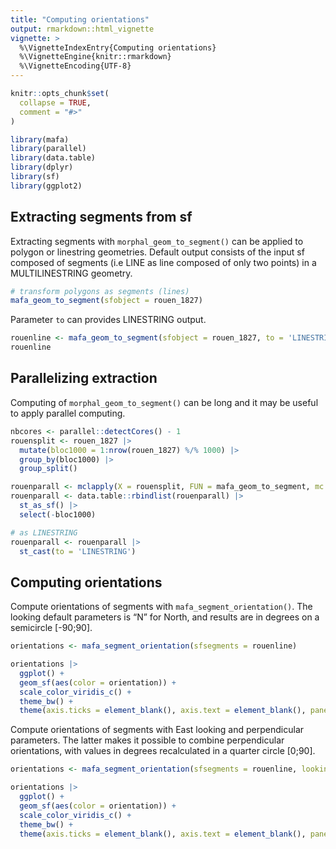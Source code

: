 ```yaml
---
title: "Computing orientations"
output: rmarkdown::html_vignette
vignette: >
  %\VignetteIndexEntry{Computing orientations}
  %\VignetteEngine{knitr::rmarkdown}
  %\VignetteEncoding{UTF-8}
---
```


```r
knitr::opts_chunk$set(
  collapse = TRUE,
  comment = "#>"
)
```

```r
library(mafa)
library(parallel)
library(data.table)
library(dplyr)
library(sf)
library(ggplot2)
```

## Extracting segments from sf
Extracting segments with `morphal_geom_to_segment()` can be applied to polygon or linestring geometries. Default output consists of the input sf composed of segments (i.e LINE as line composed of only two points) in a MULTILINESTRING geometry.
```r
# transform polygons as segments (lines)
mafa_geom_to_segment(sfobject = rouen_1827)
```

Parameter `to` can provides LINESTRING output.
```r
rouenline <- mafa_geom_to_segment(sfobject = rouen_1827, to = 'LINESTRING')
rouenline
```


## Parallelizing extraction
Computing of `morphal_geom_to_segment()` can be long and it may be useful to apply parallel computing.
```r
nbcores <- parallel::detectCores() - 1
rouensplit <- rouen_1827 |>
  mutate(bloc1000 = 1:nrow(rouen_1827) %/% 1000) |>
  group_by(bloc1000) |>
  group_split()

rouenparall <- mclapply(X = rouensplit, FUN = mafa_geom_to_segment, mc.cores = nbcores)
rouenparall <- data.table::rbindlist(rouenparall) |>
  st_as_sf() |>
  select(-bloc1000)

# as LINESTRING
rouenparall <- rouenparall |>
  st_cast(to = 'LINESTRING')
```

## Computing orientations
Compute orientations of segments with `mafa_segment_orientation()`. The looking default parameters is "N" for North, and results are in degrees on a semicircle [-90;90].
```r
orientations <- mafa_segment_orientation(sfsegments = rouenline)

orientations |>
  ggplot() +
  geom_sf(aes(color = orientation)) +
  scale_color_viridis_c() +
  theme_bw() +
  theme(axis.ticks = element_blank(), axis.text = element_blank(), panel.grid = element_blank())
```


Compute orientations of segments with East looking and perpendicular parameters. The latter makes it possible to combine perpendicular orientations, with values in degrees recalculated in a quarter circle [0;90].
```r
orientations <- mafa_segment_orientation(sfsegments = rouenline, looking = 'E', perpendicular = TRUE)

orientations |>
  ggplot() +
  geom_sf(aes(color = orientation)) +
  scale_color_viridis_c() +
  theme_bw() +
  theme(axis.ticks = element_blank(), axis.text = element_blank(), panel.grid = element_blank())
```

